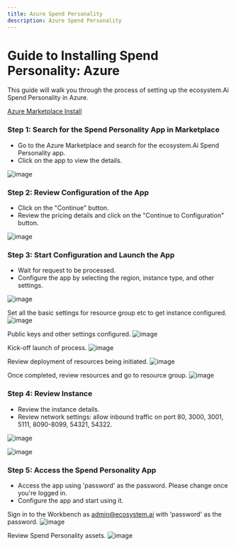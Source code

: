 ```yaml
---
title: Azure Spend Personality
description: Azure Spend Personality
---
```


# Guide to Installing Spend Personality: Azure

This guide will walk you through the process of setting up the ecosystem.Ai Spend Personality in Azure.

[Azure Marketplace Install](https://portal.azure.com/#view/Microsoft_Azure_Marketplace/GalleryItemDetailsBladeNopdl/id/ecogeneticllc1676924558438.ecosystem-spend-personality)

### Step 1: Search for the Spend Personality App in Marketplace
- Go to the Azure Marketplace and search for the ecosystem.Ai Spend Personality app.
- Click on the app to view the details.

![image](/images/modules/spend_personality/azure-01.png)

### Step 2: Review Configuration of the App
- Click on the "Continue" button.
- Review the pricing details and click on the "Continue to Configuration" button.

![image](/images/modules/spend_personality/azure-02.png)

### Step 3: Start Configuration and Launch the App
- Wait for request to be processed.
- Configure the app by selecting the region, instance type, and other settings.

![image](/images/modules/spend_personality/azure-03.png)

Set all the basic settings for resource group etc to get instance configured.
![image](/images/modules/spend_personality/azure-04.png)

Public keys and other settings configured.
![image](/images/modules/spend_personality/azure-05.png)

Kick-off launch of process.
![image](/images/modules/spend_personality/azure-06.png)

Review deployment of resources being initiated.
![image](/images/modules/spend_personality/azure-07.png)

Once completed, review resources and go to resource group.
![image](/images/modules/spend_personality/azure-08.png)

### Step 4: Review Instance
- Review the instance details.
- Review network settings: allow inbound traffic on port 80, 3000, 3001, 5111, 8090-8099, 54321, 54322.

![image](/images/modules/spend_personality/azure-09.png)

![image](/images/modules/spend_personality/azure-10.png)

### Step 5: Access the Spend Personality App
- Access the app using 'password' as the password. Please change once you're logged in.
- Configure the app and start using it.

Sign in to the Workbench as admin@ecosystem.ai with 'password' as the password.
![image](/images/modules/spend_personality/08.png)

Review Spend Personality assets.
![image](/images/modules/spend_personality/10.png)
